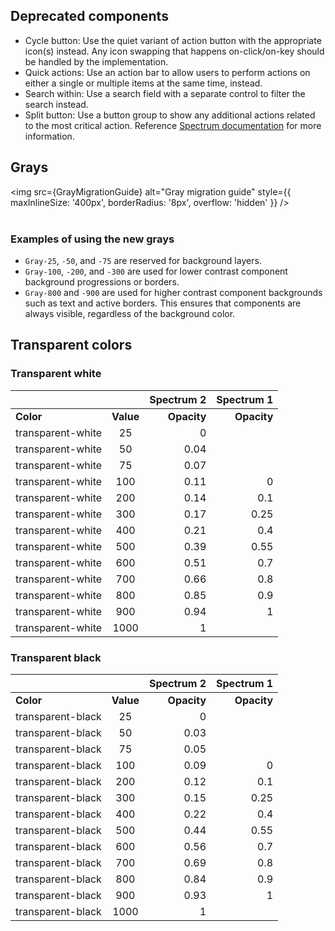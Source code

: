 

<Meta title="Migration guide" />
<Title>Migration guide</Title>

## Deprecated components

-   Cycle button: Use the quiet variant of action button with the appropriate icon(s) instead. Any icon swapping that happens on-click/on-key should be handled by the implementation.
-   Quick actions: Use an action bar to allow users to perform actions on either a single or multiple items at the same time, instead.
-   Search within: Use a search field with a separate control to filter the search instead.
-   Split button: Use a button group to show any additional actions related to the most critical action. Reference [Spectrum documentation](https://spectrum.corp.adobe.com/page/button-group/#Use-a-button-group-to-show-additional-actions) for more information.

## Grays

<img
    src={GrayMigrationGuide}
    alt="Gray migration guide"
    style={{ maxInlineSize: '400px', borderRadius: '8px', overflow: 'hidden' }}
/>
<br />
<br />

### Examples of using the new grays

-   `Gray-25`, `-50`, and `-75` are reserved for background layers.
-   `Gray-100`, `-200`, and `-300` are used for lower contrast component background progressions or borders.
-   `Gray-800` and `-900` are used for higher contrast component backgrounds such as text and active borders. This ensures that components are always visible, regardless of the background color.

## Transparent colors

### Transparent white

|                   |           |  Spectrum 2 |  Spectrum 1 |
| ----------------- | :-------: | ----------: | ----------: |
| **Color**         | **Value** | **Opacity** | **Opacity** |
| transparent-white |    25     |           0 |             |
| transparent-white |    50     |        0.04 |             |
| transparent-white |    75     |        0.07 |             |
| transparent-white |    100    |        0.11 |           0 |
| transparent-white |    200    |        0.14 |         0.1 |
| transparent-white |    300    |        0.17 |        0.25 |
| transparent-white |    400    |        0.21 |         0.4 |
| transparent-white |    500    |        0.39 |        0.55 |
| transparent-white |    600    |        0.51 |         0.7 |
| transparent-white |    700    |        0.66 |         0.8 |
| transparent-white |    800    |        0.85 |         0.9 |
| transparent-white |    900    |        0.94 |           1 |
| transparent-white |   1000    |           1 |             |

### Transparent black

|                   |           |  Spectrum 2 |  Spectrum 1 |
| ----------------- | :-------: | ----------: | ----------: |
| **Color**         | **Value** | **Opacity** | **Opacity** |
| transparent-black |    25     |           0 |             |
| transparent-black |    50     |        0.03 |             |
| transparent-black |    75     |        0.05 |             |
| transparent-black |    100    |        0.09 |           0 |
| transparent-black |    200    |        0.12 |         0.1 |
| transparent-black |    300    |        0.15 |        0.25 |
| transparent-black |    400    |        0.22 |         0.4 |
| transparent-black |    500    |        0.44 |        0.55 |
| transparent-black |    600    |        0.56 |         0.7 |
| transparent-black |    700    |        0.69 |         0.8 |
| transparent-black |    800    |        0.84 |         0.9 |
| transparent-black |    900    |        0.93 |           1 |
| transparent-black |   1000    |           1 |             |
